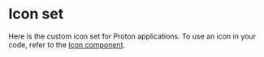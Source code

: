 
# Icon set

Here is the custom icon set for Proton applications. To use an icon in your code, refer to the [Icon component](/docs/components-icon--basic).

<Story id="core-concepts-icons--icons" />
